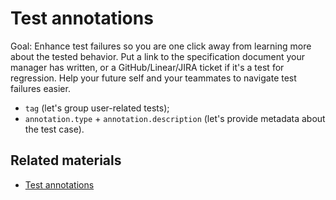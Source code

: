 # Test annotations

Goal: Enhance test failures so you are one click away from learning more about the tested behavior. Put a link to the specification document your manager has written, or a GitHub/Linear/JIRA ticket if it's a test for regression. Help your future self and your teammates to navigate test failures easier.

- `tag` (let's group user-related tests);
- `annotation.type` + `annotation.description` (let's provide metadata about the test case).

## Related materials

- [Test annotations](https://playwright.dev/docs/test-annotations)

